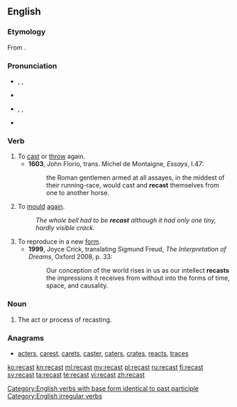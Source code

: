 ==English==

===Etymology===
From {{prefix|re|cast}}.

===Pronunciation===
* {{enPR|rē-käst'}}, {{IPA|/riːˈkɑːst/}}, {{X-SAMPA|/ri:"kA:st/}}
* {{rhymes|ɑːst}}
* {{enPR|rē-kăst'}}, {{IPA|/riːˈkæst/}}, {{X-SAMPA|/ri:"k{st/}}
* {{rhymes|æst}}

===Verb===
{{en-verb|recasts|recasting|recast}}

# To [[cast]] or [[throw]] again.
#* '''1603''', John Florio, trans. Michel de Montaigne, ''Essays'', I.47:
#*: the Roman gentlemen armed at all assayes, in the middest of their running-race, would cast and '''recast''' themselves from one to another horse.
# To [[mould]] [[again]].
#: ''The whole bell had to be '''recast''' although it had only one tiny, hardly visible crack.''
# To reproduce in a new [[form]].
#* '''1999''', Joyce Crick, translating Sigmund Freud, ''The Interpretation of Dreams'', Oxford 2008, p. 33:
#*: Our conception of the world rises in us as our intellect '''recasts''' {{transterm|umgiesst}} the impressions it receives from without into the forms of time, space, and causality.

===Noun===
{{en-noun}}

# The act or process of recasting.

===Anagrams===
* [[acters#English|acters]], [[carest#English|carest]], [[carets#English|carets]], [[caster#English|caster]], [[caters#English|caters]], [[crates#English|crates]], [[reacts#English|reacts]], [[traces#English|traces]]

[[Category:English verbs with base form identical to past participle]]
[[Category:English irregular verbs]]

[[ko:recast]]
[[kn:recast]]
[[ml:recast]]
[[my:recast]]
[[pl:recast]]
[[ru:recast]]
[[fi:recast]]
[[sv:recast]]
[[ta:recast]]
[[te:recast]]
[[vi:recast]]
[[zh:recast]]